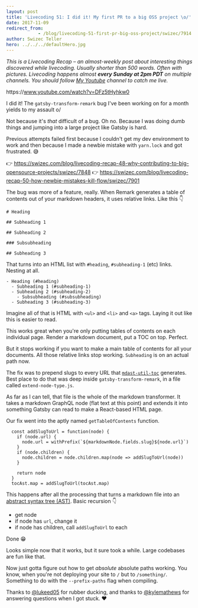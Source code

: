 ```yaml
---
layout: post
title: 'Livecoding 51: I did it! My first PR to a big OSS project \o/'
date: 2017-11-09
redirect_from: 
            - /blog/livecoding-51-first-pr-big-oss-project/swizec/7914
author: Swizec Teller
hero: ../../../defaultHero.jpg
---
```

_This is a Livecoding Recap – an almost-weekly post about interesting things discovered while livecoding. Usually shorter than 500 words. Often with pictures. Livecoding happens almost **every Sunday at 2pm PDT** on multiple channels. You should follow [My Youtube](https://www.youtube.com/TheSwizec) channel to catch me live._



https&#x3A;//www.youtube.com/watch?v=DFz5tHyhkw0



I did it! The `gatsby-transform-remark` bug I've been working on for a month yields to my assault o/



Not because it's _that_ difficult of a bug. Oh no. Because I was doing dumb things and jumping into a large project like Gatsby is hard.



Previous attempts failed first because I couldn't get my dev environment to work and then because I made a newbie mistake with `yarn.lock` and got frustrated. 😅



👉 <https://swizec.com/blog/livecoding-recap-48-why-contributing-to-big-opensource-projects/swizec/7848> 👉 <https://swizec.com/blog/livecoding-recap-50-how-newbie-mistakes-kill-flow/swizec/7901>



The bug was more of a feature, really. When Remark generates a table of contents out of your markdown headers, it uses relative links. Like this 👇



```
# Heading

## Subheading 1

## Subheading 2

### Subsubheading

## Subheading 3
```



That turns into an HTML list with `#heading`, `#subheading-1` (etc) links. Nesting at all.



```
- Heading (#heading)
  - Subheading 1 (#subheading-1)
  - Subheading 2 (#subheading-2)
    - Subsubheading (#subsubheading)
  - Subheading 3 (#subheading-3)
```



Imagine all of that is HTML with `<ul>` and `<li>` and `<a>` tags. Laying it out like this is easier to read.



This works great when you're only putting tables of contents on each individual page. Render a markdown document, put a TOC on top. Perfect.



But it stops working if you want to make a main table of contents for all your documents. All those relative links stop working. `Subheading` is on an actual path now.



The fix was to prepend slugs to every URL that [`mdast-util-toc`](https://github.com/BarryThePenguin/mdast-util-toc) generates. Best place to do that was deep inside `gatsby-transform-remark`, in a file called `extend-node-type.js`.



As far as I can tell, that file is the whole of the markdown transformer. It takes a markdown GraphQL node (flat text at this point) and extends it into something Gatsby can read to make a React-based HTML page.



Our fix went into the aptly named `getTableOfContents` function.



```
  const addSlugToUrl = function(node) {
    if (node.url) {
      node.url = withPrefix(`${markdownNode.fields.slug}${node.url}`)
    }
    if (node.children) {
      node.children = node.children.map(node => addSlugToUrl(node))
    }

    return node
  }
  tocAst.map = addSlugToUrl(tocAst.map)
```



This happens after all the processing that turns a markdown file into an [abstract syntax tree (AST)](https://en.wikipedia.org/wiki/Abstract_syntax_tree). Basic recursion 👇



- get node
- if node has `url`, change it
- if node has children, call `addSlugToUrl` to each



Done 😁



Looks simple now that it works, but it sure took a while. Large codebases are fun like that.



Now just gotta figure out how to get _absolute_ absolute paths working. You know, when you're not deploying your site to `/` but to `/something/`. Something to do with the `--prefix-paths` flag when compiling.



Thanks to [@lukeed05](https://twitter.com/lukeed05) for rubber ducking, and thanks to [@kylemathews](https://twitter.com/kylemathews) for answering questions when I got stuck. ❤️